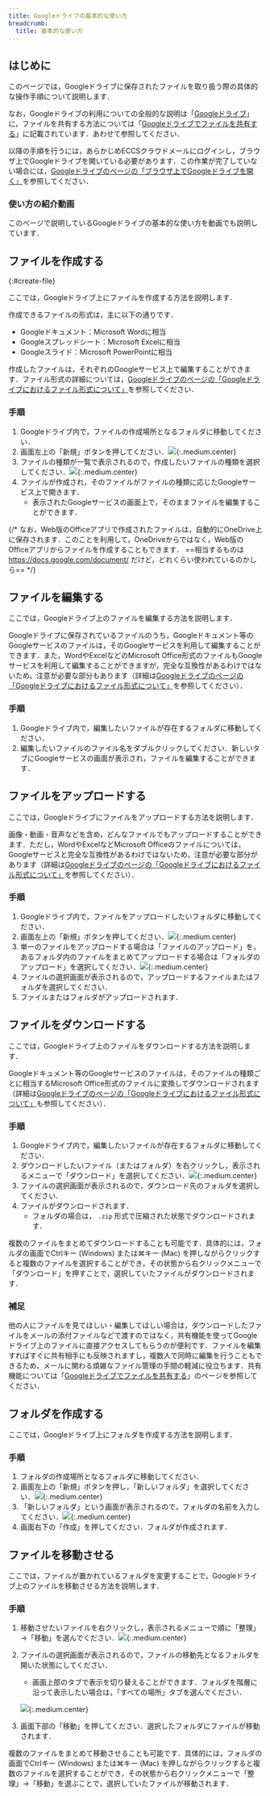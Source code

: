 ```yaml
---
title: Googleドライブの基本的な使い方
breadcrumb:
  title: 基本的な使い方
---
```



## はじめに

このページでは，Googleドライブに保存されたファイルを取り扱う際の具体的な操作手順について説明します．

なお，Googleドライブの利用についての全般的な説明は「[Googleドライブ](../)」に，ファイルを共有する方法については「[Googleドライブでファイルを共有する](../share/)」に記載されています．あわせて参照してください．

以降の手順を行うには，あらかじめECCSクラウドメールにログインし，ブラウザ上でGoogleドライブを開いている必要があります．この作業が完了していない場合には，[Googleドライブのページの「ブラウザ上でGoogleドライブを開く」](../#access)を参照してください．

### 使い方の紹介動画
このページで説明しているGoogleドライブの基本的な使い方を動画でも説明しています．

<YouTube src="https://www.youtube.com/embed/HkEAV69sv4c?si=vGTrqsXfYm0gBdhv" />

## ファイルを作成する
{:#create-file}

ここでは，Googleドライブ上にファイルを作成する方法を説明します．

作成できるファイルの形式は，主に以下の通りです．

- Googleドキュメント：Microsoft Wordに相当
- Googleスプレッドシート：Microsoft Excelに相当
- Googleスライド：Microsoft PowerPointに相当

作成したファイルは，それぞれのGoogleサービス上で編集することができます．ファイル形式の詳細については，[Googleドライブのページの「Googleドライブにおけるファイル形式について」](../#format)を参照してください．

### 手順

1. Googleドライブ内で，ファイルの作成場所となるフォルダに移動してください．
1. 画面左上の「新規」ボタンを押してください．![](top-new.png){:.medium.center}
1. ファイルの種類が一覧で表示されるので，作成したいファイルの種類を選択してください．![](new-item.png){:.medium.center}
1. ファイルが作成され，そのファイルがファイルの種類に応じたGoogleサービス上で開きます．
    - 表示されたGoogleサービスの画面上で，そのままファイルを編集することができます．

{/* なお，Web版のOfficeアプリで作成されたファイルは，自動的にOneDrive上に保存されます．このことを利用して，OneDriveからではなく，Web版のOfficeアプリからファイルを作成することもできます． ==相当するものは https://docs.google.com/document/ だけど，どれくらい使われているのかしら== */}

## ファイルを編集する

ここでは，Googleドライブ上のファイルを編集する方法を説明します．

Googleドライブに保存されているファイルのうち，Googleドキュメント等のGoogleサービスのファイルは，そのGoogleサービスを利用して編集することができます．また，WordやExcelなどのMicrosoft Office形式のファイルもGoogleサービスを利用して編集することができますが，完全な互換性があるわけではないため，注意が必要な部分もあります（詳細は[Googleドライブのページの「Googleドライブにおけるファイル形式について」](../#format)を参照してください）．

### 手順

1. Googleドライブ内で，編集したいファイルが存在するフォルダに移動してください．
1. 編集したいファイルのファイル名をダブルクリックしてください．新しいタブにGoogleサービスの画面が表示され，ファイルを編集することができます．

## ファイルをアップロードする

ここでは，Googleドライブにファイルをアップロードする方法を説明します．

画像・動画・音声などを含め，どんなファイルでもアップロードすることができます．ただし，WordやExcelなどMicrosoft Officeのファイルについては，Googleサービスと完全な互換性があるわけではないため，注意が必要な部分があります（詳細は[Googleドライブのページの「Googleドライブにおけるファイル形式について」](../#format)を参照してください）．

### 手順

1. Googleドライブ内で，ファイルをアップロードしたいフォルダに移動してください．
1. 画面左上の「新規」ボタンを押してください．![](top-new.png){:.medium.center}
1. 単一のファイルをアップロードする場合は「ファイルのアップロード」を，あるフォルダ内のファイルをまとめてアップロードする場合は「フォルダのアップロード」を選択してください．![](new-upload.png){:.medium.center}
1. ファイルの選択画面が表示されるので，アップロードするファイルまたはフォルダを選択してください．
1. ファイルまたはフォルダがアップロードされます．

## ファイルをダウンロードする

ここでは，Googleドライブ上のファイルをダウンロードする方法を説明します．

Googleドキュメント等のGoogleサービスのファイルは，そのファイルの種類ごとに相当するMicrosoft Office形式のファイルに変換してダウンロードされます（詳細は[Googleドライブのページの「Googleドライブにおけるファイル形式について」](../#format)も参照してください）．

### 手順

1. Googleドライブ内で，編集したいファイルが存在するフォルダに移動してください．
1. ダウンロードしたいファイル（またはフォルダ）を右クリックし，表示されるメニューで「ダウンロード」を選択してください．![](file-contextmenu-download.png){:.medium.center}
1. ファイルの選択画面が表示されるので，ダウンロード先のフォルダを選択してください．
1. ファイルがダウンロードされます．
    - フォルダの場合は， `.zip` 形式で圧縮された状態でダウンロードされます．

複数のファイルをまとめてダウンロードすることも可能です．具体的には，フォルダの画面でCtrlキー (Windows) または⌘キー (Mac) を押しながらクリックすると複数のファイルを選択することができ，その状態から右クリックメニューで「ダウンロード」を押すことで，選択していたファイルがダウンロードされます．

### 補足

他の人にファイルを見てほしい・編集してほしい場合は，ダウンロードしたファイルをメールの添付ファイルなどで渡すのではなく，共有機能を使ってGoogleドライブ上のファイルに直接アクセスしてもらうのが便利です．ファイルを編集すればすぐに共有相手にも反映されますし，複数人で同時に編集を行うこともできるため，メールに関わる煩雑なファイル管理の手間の軽減に役立ちます．共有機能については「[Googleドライブでファイルを共有する](../share/)」のページを参照してください．

## フォルダを作成する

ここでは，Googleドライブ上にフォルダを作成する方法を説明します．

### 手順

1. フォルダの作成場所となるフォルダに移動してください．
1. 画面左上の「新規」ボタンを押し，「新しいフォルダ」を選択してください．![](new-folder.png){:.medium.center}
1. 「新しいフォルダ」という画面が表示されるので，フォルダの名前を入力してください．![](new-folder-dialog.png){:.medium.center}
1. 画面右下の「作成」を押してください．フォルダが作成されます．

## ファイルを移動させる

ここでは，ファイルが置かれているフォルダを変更することで，Googleドライブ上のファイルを移動させる方法を説明します．

### 手順

1. 移動させたいファイルを右クリックし，表示されるメニューで順に「整理」→「移動」を選んでください．![](file-contextmenu-organize-move.png){:.medium.center}
1. ファイルの選択画面が表示されるので，ファイルの移動先となるフォルダを開いた状態にしてください．
    - 画面上部のタブで表示を切り替えることができます．フォルダを階層に沿って表示したい場合は，「すべての場所」タブを選んでください．

    ![](move.png){:.medium.center}
1. 画面下部の「移動」を押してください．選択したフォルダにファイルが移動されます．

複数のファイルをまとめて移動させることも可能です．具体的には，フォルダの画面でCtrlキー (Windows) または⌘キー (Mac) を押しながらクリックすると複数のファイルを選択することができ，その状態から右クリックメニューで「整理」→「移動」を選ぶことで，選択していたファイルが移動されます．
